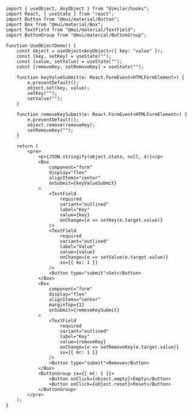 
<UseObjectDemo />

```tsx
import { useObject, AnyObject } from "@zeilar/hooks";
import React, { useState } from "react";
import Button from "@mui/material/Button";
import Box from "@mui/material/Box";
import TextField from "@mui/material/TextField";
import ButtonGroup from "@mui/material/ButtonGroup";

function UseObjectDemo() {
	const object = useObject<AnyObject>({ key: "value" });
	const [key, setKey] = useState("");
	const [value, setValue] = useState("");
	const [removeKey, setRemoveKey] = useState("");

	function keyValueSubmit(e: React.FormEvent<HTMLFormElement>) {
		e.preventDefault();
		object.set(key, value);
		setKey("");
		setValue("");
	}

	function removeKeySubmit(e: React.FormEvent<HTMLFormElement>) {
		e.preventDefault();
		object.remove(removeKey);
		setRemoveKey("");
	}

	return (
		<pre>
			<p>{JSON.stringify(object.state, null, 4)}</p>
			<Box
				component="form"
				display="flex"
				alignItems="center"
				onSubmit={keyValueSubmit}
			>
				<TextField
					required
					variant="outlined"
					label="Key"
					value={key}
					onChange={e => setKey(e.target.value)}
				/>
				<TextField
					required
					variant="outlined"
					label="Value"
					value={value}
					onChange={e => setValue(e.target.value)}
					sx={{ mx: 1 }}
				/>
				<Button type="submit">Set</Button>
			</Box>
			<Box
				component="form"
				display="flex"
				alignItems="center"
				marginTop={1}
				onSubmit={removeKeySubmit}
			>
				<TextField
					required
					variant="outlined"
					label="Key"
					value={removeKey}
					onChange={e => setRemoveKey(e.target.value)}
					sx={{ mr: 1 }}
				/>
				<Button type="submit">Remove</Button>
			</Box>
			<ButtonGroup sx={{ mt: 1 }}>
				<Button onClick={object.empty}>Empty</Button>
				<Button onClick={object.reset}>Reset</Button>
			</ButtonGroup>
		</pre>
	);
}
```
